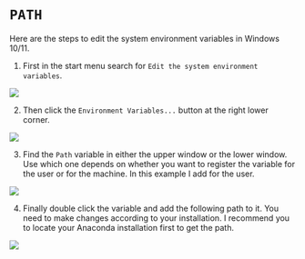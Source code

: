 # `PATH` {#sec-path}


Here are the steps to edit the system environment variables in Windows 10/11. 

1. First in the start menu search for `Edit the system environment variables`. 

![](assests/img/20220817235031.png){fig-align="center"}

2. Then click the `Environment Variables...` button at the right lower corner. 

![](assests/img/20220817235002.png){fig-align="center"} 

3. Find the `Path` variable in either the upper window or the lower window. Use which one depends on whether you want to register the variable for the user or for the machine. In this example I add for the user.

![](assests/img/20220819091713.png){fig-align="center"}

4. Finally double click the variable and add the following path to it. You need to make changes according to your installation. I recommend you to locate your Anaconda installation first to get the path.

![](assests/img/20220819091555.png){fig-align="center"}
